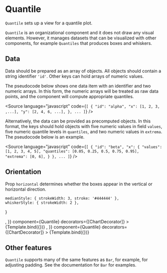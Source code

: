 
# Quantile

<Meta title="Addons/Band/Quantile" />

`Quantile` sets up a view for a quantile plot.

`Quantile` is an organizational component and it does not draw any visual elements. However, it manages datasets that can be visualized with other components, for example `Quantiles` that produces boxes and whiskers.

<ArgsTable of={Quantile} />

## Data

Data should be prepared as an array of objects. All objects should contain a string identifier `'id'`. Other keys can hold arrays of numeric values.

The pseudocode below shows one data item with an identifier and two numeric arrays. In this form, the numeric arrays will be treated as raw data points, and the component will compute appropriate quantiles.

<Source
    language="javascript"
    code={`
[
  {
    "id": "alpha",
    "x": [1, 2, 3, ,...],
    "y": [2, 4, 6, ...],
  },
  ...
]
`}
/>

Alternatively, the data can be provided as precomputed objects. In this format, the keys should hold objects with five numeric values in field `values`, five numeric quantile levels in `quantiles`, and two numeric values in `extrema`. The pseudocode below is an example.

<Source
    language="javascript"
    code={`
[
  {
    "id": "beta",
    "x": {
      "values": [1, 2, 3, 4, 5],
      "quantiles": [0.05, 0.25, 0.5, 0.75, 0.95],
      "extrema": [0, 6],
    }
  },
  ...
]
`}
/>

## Orientation

Prop `horizontal` determines whether the boxes appear in the vertical or horizontal direction.

    medianStyle: { strokeWidth: 3, stroke: '#444444' },
    whiskerStyle: { strokeWidth: 2 },
}

<Canvas>
    <Story
        name="vertical"
        args={{
            ...commonQuantileProps,
            horizontal: false,
            children: <Quantiles {...quantilesProps} />,
        }}
        component={Quantile}
        decorators={[ChartDecorator]}
    >
        {Template.bind({})}
    </Story>
    <Story
        name="horizontal"
        args={{
            ...commonQuantileProps,
            horizontal: true,
            children: <Quantiles {...quantilesProps} />,
        }}
        component={Quantile}
        decorators={[ChartDecorator]}
    >
        {Template.bind({})}
    </Story>
</Canvas>

## Other features

`Quantile` supports many of the same features as `Bar`, for example, for adjusting padding. See the documentation for `Bar` for examples.
